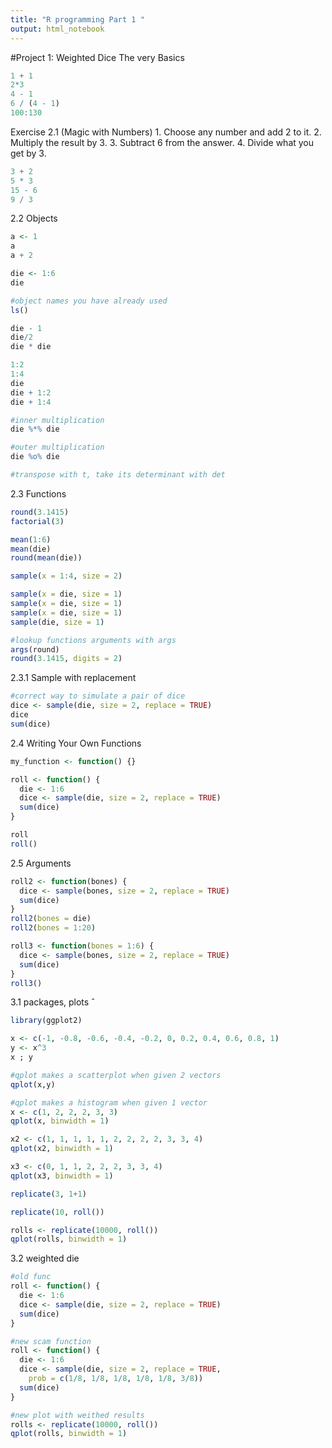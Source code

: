 ```yaml
---
title: "R programming Part 1 "
output: html_notebook
---
```


#Project 1: Weighted Dice
The very Basics
```r
1 + 1
2*3
4 - 1
6 / (4 - 1)
100:130
```

Exercise 2.1 (Magic with Numbers)
1. Choose any number and add 2 to it.
2. Multiply the result by 3.
3. Subtract 6 from the answer.
4. Divide what you get by 3.
```r
3 + 2
5 * 3
15 - 6
9 / 3
```

2.2 Objects
```r
a <- 1 
a
a + 2

die <- 1:6
die

#object names you have already used 
ls()
```

```r
die - 1
die/2
die * die

1:2
1:4
die
die + 1:2
die + 1:4
```

```r
#inner multiplication
die %*% die

#outer multiplication 
die %o% die

#transpose with t, take its determinant with det
```

2.3 Functions
```r
round(3.1415)
factorial(3)

mean(1:6)
mean(die)
round(mean(die))
```

```r
sample(x = 1:4, size = 2)

sample(x = die, size = 1)
sample(x = die, size = 1)
sample(x = die, size = 1)
sample(die, size = 1)

#lookup functions arguments with args
args(round)
round(3.1415, digits = 2)
```

2.3.1 Sample with replacement
```r
#correct way to simulate a pair of dice
dice <- sample(die, size = 2, replace = TRUE)
dice
sum(dice)
```

2.4 Writing Your Own Functions
```r
my_function <- function() {}

roll <- function() {
  die <- 1:6
  dice <- sample(die, size = 2, replace = TRUE)
  sum(dice)
}

roll
roll()
```

2.5 Arguments
```r
roll2 <- function(bones) {
  dice <- sample(bones, size = 2, replace = TRUE)
  sum(dice)
}
roll2(bones = die)
roll2(bones = 1:20)
```

```r
roll3 <- function(bones = 1:6) {
  dice <- sample(bones, size = 2, replace = TRUE)
  sum(dice)
}
roll3()
```

3.1 packages, plots
ˆ
```r
library(ggplot2)
```
```r
x <- c(-1, -0.8, -0.6, -0.4, -0.2, 0, 0.2, 0.4, 0.6, 0.8, 1)
y <- x^3
x ; y

#qplot makes a scatterplot when given 2 vectors
qplot(x,y)

```

```r
#qplot makes a histogram when given 1 vector
x <- c(1, 2, 2, 2, 3, 3)
qplot(x, binwidth = 1)

x2 <- c(1, 1, 1, 1, 1, 2, 2, 2, 2, 3, 3, 4)
qplot(x2, binwidth = 1)

x3 <- c(0, 1, 1, 2, 2, 2, 3, 3, 4)
qplot(x3, binwidth = 1)
```

```r
replicate(3, 1+1)

replicate(10, roll())

rolls <- replicate(10000, roll())
qplot(rolls, binwidth = 1)
```

3.2 weighted die
```r
#old func
roll <- function() {
  die <- 1:6
  dice <- sample(die, size = 2, replace = TRUE)
  sum(dice)
}

#new scam function
roll <- function() {
  die <- 1:6
  dice <- sample(die, size = 2, replace = TRUE, 
    prob = c(1/8, 1/8, 1/8, 1/8, 1/8, 3/8))
  sum(dice)
}

```

```r
#new plot with weithed results
rolls <- replicate(10000, roll())
qplot(rolls, binwidth = 1)
```


